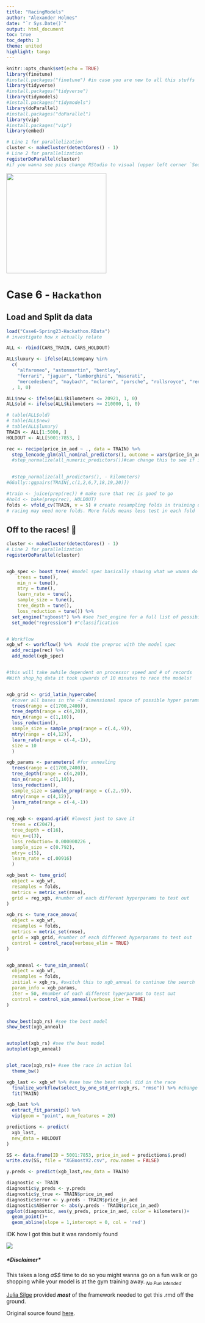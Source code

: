 ```yaml
---
title: "RacingModels"
author: "Alexander Holmes"
date: "`r Sys.Date()`"
output: html_document
toc: true
toc_depth: 3
theme: united
highlight: tango
---
```


```r
knitr::opts_chunk$set(echo = TRUE)
library(finetune)
#install.packages("finetune") #in case you are new to all this stuffs
library(tidyverse)
#install.packages("tidyverse")
library(tidymodels)
#install.packages("tidymodels")
library(doParallel)
#install.packages("doParallel") 
library(vip)
#install.packages("vip")
library(embed)

# Line 1 for parallelization
cluster <- makeCluster(detectCores() - 1)
# Line 2 for parallelization
registerDoParallel(cluster)
#if you wanna see pics change RStudio to visual (upper left corner `Source` -> `Visual`)
```

![](https://upload.wikimedia.org/wikipedia/commons/6/69/XGBoost_logo.png){width="262"}

# Case 6 - `Hackathon`

## Load and Split da data

```r
load("Case6-Spring23-Hackathon.RData")
# investigate how x actually relate

ALL <- rbind(CARS_TRAIN, CARS_HOLDOUT)

ALL$luxury <- ifelse(ALL$company %in%
  c(
    "alfaromeo", "astonmartin", "bentley",
    "ferrari", "jaguar", "lamborghini", "maserati",
    "mercedesbenz", "maybach", "mclaren", "porsche", "rollsroyce", "renault", "landrover", "lotus", "peugeot", "tesla")
  , 1, 0)

ALL$new <- ifelse(ALL$kilometers <= 20921, 1, 0)
ALL$old <- ifelse(ALL$kilometers >= 210000, 1, 0)

# table(ALL$old)
# table(ALL$new)
# table(ALL$luxury)
TRAIN <- ALL[1:5000, ]
HOLDOUT <- ALL[5001:7853, ]

rec <- recipe(price_in_aed ~ ., data = TRAIN) %>%
  step_lencode_glm(all_nominal_predictors(), outcome = vars(price_in_aed)) #%>%
  #step_normalize(all_numeric_predictors())#can change this to see if it makes diff 
  

  #step_normalize(all_predictors(), - kilometers) 
#GGally::ggpairs(TRAIN[,c(1,2,6,7,18,19,20)])

#train <- juice(prep(rec)) # make sure that rec is good to go
#hold <- bake(prep(rec), HOLDOUT)
folds <- vfold_cv(TRAIN, v = 5) # create resampling folds in training data
# racing may need more folds. More folds means less test in each fold

```

## Off to the races! 🏇

```r
cluster <- makeCluster(detectCores() - 1)
# Line 2 for parallelization
registerDoParallel(cluster)


xgb_spec <- boost_tree( #model spec basically showing what we wanna do    
    trees = tune(),
    min_n = tune(),
    mtry = tune(),
    learn_rate = tune(),
    sample_size = tune(),
    tree_depth = tune(),
    loss_reduction = tune()) %>% 
  set_engine("xgboost") %>% #see ?set_engine for a full list of possibilites
  set_mode("regression") #"classification


# Workflow
xgb_wf <- workflow() %>%  #add the preproc with the model spec
  add_recipe(rec) %>% 
  add_model(xgb_spec)


#this will take awhile dependent on processor speed and # of records
#With shop_hq data it took upwards of 10 minutes to race the models!


xgb_grid <- grid_latin_hypercube( 
  #cover all bases in the ~7 dimensional space of possible hyper params
  trees(range = c(1700,2400)),
  tree_depth(range = c(4,20)),
  min_n(range = c(1,10)),
  loss_reduction(),
  sample_size = sample_prop(range = c(.4,.9)),
  mtry(range = c(4,12)),
  learn_rate(range = c(-4,-1)),
  size = 10
  )

xgb_params <- parameters( #for annealing
  trees(range = c(1700,2400)),
  tree_depth(range = c(4,20)),
  min_n(range = c(1,10)),
  loss_reduction(),
  sample_size = sample_prop(range = c(.2,.9)),
  mtry(range = c(4,12)),
  learn_rate(range = c(-4,-1))
  )

reg_xgb <- expand.grid( #lowest just to save it 
  trees = c(2047),
  tree_depth = c(16),
  min_n=c(3),
  loss_reduction= 0.000000226 ,
  sample_size = c(0.792),
  mtry= c(5),
  learn_rate = c(.00916)
  )

xgb_best <- tune_grid(
  object = xgb_wf,
  resamples = folds,
  metrics = metric_set(rmse),
  grid = reg_xgb, #number of each different hyperparams to test out
)

xgb_rs <- tune_race_anova(
  object = xgb_wf,
  resamples = folds,
  metrics = metric_set(rmse),
  grid = xgb_grid, #number of each different hyperparams to test out
  control = control_race(verbose_elim = TRUE)
)


xgb_anneal <- tune_sim_anneal(
  object = xgb_wf,
  resamples = folds,
  initial = xgb_rs, #switch this to xgb_anneal to continue the search
  param_info = xgb_params,
  iter = 50, #number of each different hyperparams to test out
  control = control_sim_anneal(verbose_iter = TRUE)
)


show_best(xgb_rs) #see the best model
show_best(xgb_anneal)


autoplot(xgb_rs) #see the best model
autoplot(xgb_anneal)


plot_race(xgb_rs)+ #see the race in action lol 
  theme_bw()

xgb_last <- xgb_wf %>% #see how the best model did in the race
  finalize_workflow(select_by_one_std_err(xgb_rs, "rmse")) %>% #change this from rs if you `annealed`
  fit(TRAIN)

xgb_last %>%
  extract_fit_parsnip() %>%
  vip(geom = "point", num_features = 20)

predictions <- predict(
  xgb_last,
  new_data = HOLDOUT
)

SS <- data.frame(ID = 5001:7853, price_in_aed = predictions$.pred)
write.csv(SS, file = "XGBoostV2.csv", row.names = FALSE)
```

```r

y.preds <- predict(xgb_last,new_data = TRAIN)

diagnostic <- TRAIN
diagnostic$y_preds <- y.preds
diagnostic$y_true <- TRAIN$price_in_aed
diagnostic$error <- y.preds - TRAIN$price_in_aed
diagnostic$ABSerror <- abs(y.preds - TRAIN$price_in_aed)
ggplot(diagnostic, aes(y_preds, price_in_aed, color = kilometers))+
  geom_point()+
  geom_abline(slope = 1,intercept = 0, col = 'red')


```

IDK how I got this but it was randomly found

![](images/CURRENT%20KAGGLE%20WIN4-13-2023-01.png)

##### \*Disclaimer\*

This takes a long *a\$\$* time to do so you might wanna go on a fun walk or go shopping while your model is at the gym training away. ~*No Pun Intended*~

[Julia Silge](https://juliasilge.com/) provided ***most*** of the framework needed to get this .rmd off the ground.

Original source found [here](https://juliasilge.com/blog/baseball-racing/).
